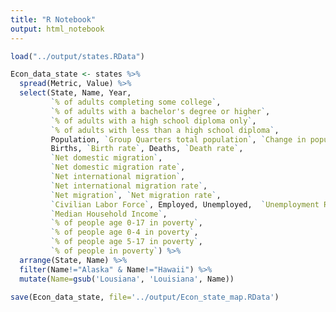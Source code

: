 ```yaml
---
title: "R Notebook"
output: html_notebook
---
```


```r
load("../output/states.RData")

Econ_data_state <- states %>% 
  spread(Metric, Value) %>% 
  select(State, Name, Year, 
         `% of adults completing some college`, 
         `% of adults with a bachelor's degree or higher`, 
         `% of adults with a high school diploma only`, 
         `% of adults with less than a high school diploma`, 
         Population, `Group Quarters total population`, `Change in population`, `Natural population increase`, `Natural population increase rate`,
         Births, `Birth rate`, Deaths, `Death rate`, 
         `Net domestic migration`, 
         `Net domestic migration rate`, 
         `Net international migration`, 
         `Net international migration rate`,
         `Net migration`, `Net migration rate`,
         `Civilian Labor Force`, Employed, Unemployed,  `Unemployment Rate`, 
         `Median Household Income`, 
         `% of people age 0-17 in poverty`, 
         `% of people age 0-4 in poverty`, 
         `% of people age 5-17 in poverty`, 
         `% of people in poverty`) %>% 
  arrange(State, Name) %>% 
  filter(Name!="Alaska" & Name!="Hawaii") %>% 
  mutate(Name=gsub('Lousiana', 'Louisiana', Name))

save(Econ_data_state, file='../output/Econ_state_map.RData')
```

